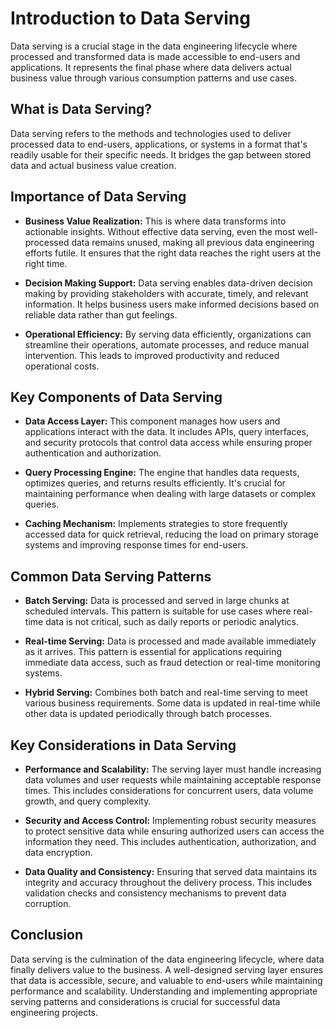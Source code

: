 # Introduction to Data Serving

Data serving is a crucial stage in the data engineering lifecycle where processed and transformed data is made accessible to end-users and applications. It represents the final phase where data delivers actual business value through various consumption patterns and use cases.

## What is Data Serving?

Data serving refers to the methods and technologies used to deliver processed data to end-users, applications, or systems in a format that's readily usable for their specific needs. It bridges the gap between stored data and actual business value creation.

## Importance of Data Serving

* **Business Value Realization:** This is where data transforms into actionable insights. Without effective data serving, even the most well-processed data remains unused, making all previous data engineering efforts futile. It ensures that the right data reaches the right users at the right time.

* **Decision Making Support:** Data serving enables data-driven decision making by providing stakeholders with accurate, timely, and relevant information. It helps business users make informed decisions based on reliable data rather than gut feelings.

* **Operational Efficiency:** By serving data efficiently, organizations can streamline their operations, automate processes, and reduce manual intervention. This leads to improved productivity and reduced operational costs.

## Key Components of Data Serving

* **Data Access Layer:** This component manages how users and applications interact with the data. It includes APIs, query interfaces, and security protocols that control data access while ensuring proper authentication and authorization.

* **Query Processing Engine:** The engine that handles data requests, optimizes queries, and returns results efficiently. It's crucial for maintaining performance when dealing with large datasets or complex queries.

* **Caching Mechanism:** Implements strategies to store frequently accessed data for quick retrieval, reducing the load on primary storage systems and improving response times for end-users.

## Common Data Serving Patterns

* **Batch Serving:** Data is processed and served in large chunks at scheduled intervals. This pattern is suitable for use cases where real-time data is not critical, such as daily reports or periodic analytics.

* **Real-time Serving:** Data is processed and made available immediately as it arrives. This pattern is essential for applications requiring immediate data access, such as fraud detection or real-time monitoring systems.

* **Hybrid Serving:** Combines both batch and real-time serving to meet various business requirements. Some data is updated in real-time while other data is updated periodically through batch processes.

## Key Considerations in Data Serving

* **Performance and Scalability:** The serving layer must handle increasing data volumes and user requests while maintaining acceptable response times. This includes considerations for concurrent users, data volume growth, and query complexity.

* **Security and Access Control:** Implementing robust security measures to protect sensitive data while ensuring authorized users can access the information they need. This includes authentication, authorization, and data encryption.

* **Data Quality and Consistency:** Ensuring that served data maintains its integrity and accuracy throughout the delivery process. This includes validation checks and consistency mechanisms to prevent data corruption.

## Conclusion

Data serving is the culmination of the data engineering lifecycle, where data finally delivers value to the business. A well-designed serving layer ensures that data is accessible, secure, and valuable to end-users while maintaining performance and scalability. Understanding and implementing appropriate serving patterns and considerations is crucial for successful data engineering projects.